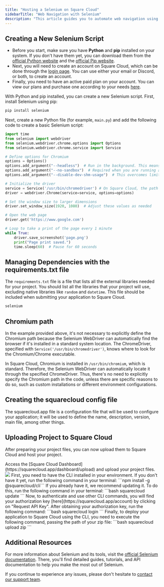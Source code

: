```yaml
---
title: "Hosting a Selenium on Square Cloud"
sidebarTitle: "Web Navigation with Selenium"
description: "This article guides you to automate web navigation using Selenium and Chromium on Square Cloud."
---
```


## Creating a New Selenium Script

- Before you start, make sure you have **Python** and **pip** installed on your system. If you don't have them yet, you can download them from the [official Python website](https://www.python.org/) and the [official Pip website](https://pypi.org/).
- Next, you will need to create an account on Square Cloud, which can be done through the [login page](https://squarecloud.app/login). You can use either your email or Discord, or both, to create an account.
- Finally, you need to have an active paid plan on your account. You can view our plans and purchase one according to your needs [here](https://squarecloud.app/plans).

With Python and pip installed, you can create a new Selenium script. First, install Selenium using pip:

```bash
pip install selenium
```

Next, create a new Python file (for example, `main.py`) and add the following code to create a basic Selenium script:

```python
import time
from selenium import webdriver
from selenium.webdriver.chrome.options import Options
from selenium.webdriver.chrome.service import Service

# Define options for Chromium
options = Options()
options.add_argument("--headless")  # Run in the background. This means that the browser runs without opening a browser window.
options.add_argument("--no-sandbox")  # Required when you are running as root. This allows Selenium to start in a user-unsupported environment.
options.add_argument("--disable-dev-shm-usage")  # This overcomes limitations when dealing with elements on large pages.

# Initialize the driver
service = Service('/usr/bin/chromedriver') # On Square Cloud, the path to the Chromium driver is '/usr/bin/chromedriver'
driver = webdriver.Chrome(service=service, options=options)

# Set the window size to larger dimensions
driver.set_window_size(1920, 1080)  # Adjust these values as needed

# Open the web page
driver.get('https://www.google.com')

# Loop to take a print of the page every 1 minute
while True:
    driver.save_screenshot('page.png')
    print("Page print saved.")
    time.sleep(60)  # Pause for 60 seconds
```

## Managing Dependencies with the requirements.txt file

The `requirements.txt` file is a file that lists all the external libraries needed for your project. You should list all the libraries that your project will use, excluding native libraries like `random` and `datetime`. This file should be included when submitting your application to Square Cloud.

```txt requirements.txt
selenium
```

## Chromium path

In the example provided above, it's not necessary to explicitly define the Chromium path because the Selenium WebDriver can automatically find the browser if it's installed in a standard system location. The ChromeDriver, specified with `Service('/usr/bin/chromedriver')`, knows where to look for the Chromium/Chrome executable.

In Square Cloud, Chromium is installed in `/usr/bin/chromium`, which is standard. Therefore, the Selenium WebDriver can automatically locate it through the specified ChromeDriver. Thus, there's no need to explicitly specify the Chromium path in the code, unless there are specific reasons to do so, such as custom installations or different environment configurations.

## Creating the squarecloud config file

<Card title="Learn about: how to make the configuration file for Square Cloud." icon="link" href="https://docs.squarecloud.app/getting-started/config-file">
The squarecloud.app file is a configuration file that will be used to configure your application; it will be used to define the name, description, version, main file, among other things.
</Card>

## Uploading Project to Square Cloud

After preparing your project files, you can now upload them to Square Cloud and host your project.

<Tabs>
  <Tab title="Dashboard Upload">
    Access the [Square Cloud
    Dashboard](https://squarecloud.app/dashboard/upload) and upload your project
    files.
    <Frame>
      <img src="/images/uploading.gif" style={{ borderRadius: "0.2rem" }} />
    </Frame>
  </Tab>
  <Tab title="CLI Upload">
    <Steps>
      <Step title="First Step">
        First, you need to have the CLI installed in your environment. If you
        don't have it yet, run the following command in your terminal: ```npm install -g @squarecloud/cli``` If you already have it, we
        recommend updating it. To do this, run the following command in your
        terminal: 
        ```bash 
        squarecloud update
        ```
      </Step>
      <Step title="Second Step">
        Now, to authenticate and use other CLI commands, you will find your
        authorization key [here](https://squarecloud.app/account) by clicking on
        "Request API Key". After obtaining your authorization key, run the
        following command: 
        ```bash 
        squarecloud login
        ```
      </Step>
      <Step title="Third Step">
        Finally, to deploy your application to Square Cloud using the CLI, you
        need to execute the following command, passing the path of your zip
        file: 
        ```bash 
        squarecloud upload zip
        ```
      </Step>
    </Steps>
  </Tab>
</Tabs>

## Additional Resources

For more information about Selenium and its tools, visit the [official Selenium documentation](https://www.selenium.dev/pt-br/documentation/webdriver/getting_started/). There, you'll find detailed guides, tutorials, and API documentation to help you make the most out of Selenium.

If you continue to experience any issues, please don't hesitate to [contact our support team](/company/support).